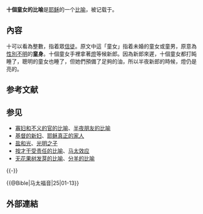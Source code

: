 {{基督教末世论}}

'''十個童女的比喻'''是[[耶稣|耶稣]]的一个[[耶稣的比喻|比喻]]，被记载于{{Bible|马太福音|25|1-13}}。

==內容==
十可以看為整數，指着眾[[基督徒|信徒]]。原文中這「童女」指着未婚的童女或童男，原意為[[性別不明|性別不明]]的'''童身'''。十個童女手裡拿著[[燈|燈]]等候新郎。因為新郎來遲，十個童女都打盹睡了，聰明的童女也睡了，但她們預備了足夠的油，所以半夜新郎的時候，燈仍是亮的。

== 参考文献 ==
{{Reflist}}

== 参见 ==
{{Portal box|基督教}}
* [[寡妇和不义的官的比喻|寡妇和不义的官的比喻]]、[[半夜朋友的比喻|半夜朋友的比喻]]
* [[基督的新妇|基督的新妇]]、[[耶稣真正的家人|耶稣真正的家人]]
* [[盐和光|盐和光]]、[[光明之子|光明之子]]
* [[按才干受责任的比喻|按才干受责任的比喻]]、[[马太效应|马太效应]]
* [[无花果树发芽的比喻|无花果树发芽的比喻]]、[[分羊的比喻|分羊的比喻]]

{{-}}
{{Serial|前一个|[[无花果树发芽的比喻|无花果树发芽的比喻]]|[[耶稣的比喻|耶稣的比喻]]|后一个|[[按才干受责任的比喻|按才干受责任的比喻]]}}
{{耶稣的比喻|!}}

{{@Bible|马太福音|25|01-13}}

== 外部連結 ==